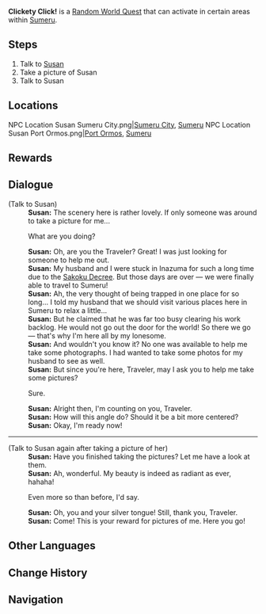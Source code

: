 {{Stub|Verify if [[Click!]] and Raiden Shogun's Story Quest [[Radiant Sakura]] are requirements for this to appear}}
{{Quest Infobox
|id             = 
|image          = Random World Clickety Click!.png
|type           = World
|group          = Random World
|region         = Sumeru
|summary        = [[Susan]], who has just arrived in Sumeru, seems to be looking for some help...
|characters     = Susan; Traveler
|startLocation  = [[Port Ormos]], [[Sumeru]]
|startLocation2 = [[Sumeru City]], Sumeru
|other          = 
*AR Dependent Rewards
}}
'''Clickety Click!''' is a [[Random World Quest]] that can activate in certain areas within [[Sumeru]].

==Steps==
#Talk to [[Susan]]
#Take a picture of Susan
#Talk to Susan

==Locations==
<gallery>
NPC Location Susan Sumeru City.png|[[Sumeru City]], [[Sumeru]]
NPC Location Susan Port Ormos.png|[[Port Ormos]], [[Sumeru]]
</gallery>

==Rewards==
{{Transclude|Random Event|Rewards}}

==Dialogue==
{{Quest Description|[[Susan]], who has just arrived in Sumeru, seems to be looking for some help...}}
{{Dialogue start}}
;(Talk to Susan)
:'''Susan:''' The scenery here is rather lovely. If only someone was around to take a picture for me...
:{{DIcon}} What are you doing?
:'''Susan:''' Oh, are you the Traveler? Great! I was just looking for someone to help me out.
:'''Susan:''' My husband and I were stuck in Inazuma for such a long time due to the [[Sakoku Decree]]. But those days are over &mdash; we were finally able to travel to Sumeru!
:'''Susan:''' Ah, the very thought of being trapped in one place for so long... I told my husband that we should visit various places here in Sumeru to relax a little...
:'''Susan:''' But he claimed that he was far too busy clearing his work backlog. He would not go out the door for the world! So there we go &mdash; that's why I'm here all by my lonesome.
:'''Susan:''' And wouldn't you know it? No one was available to help me take some photographs. I had wanted to take some photos for my husband to see as well.
:'''Susan:''' But since you're here, Traveler, may I ask you to help me take some pictures?
:{{DIcon}} Sure.
:'''Susan:''' Alright then, I'm counting on you, Traveler.
:'''Susan:''' How will this angle do? Should it be a bit more centered?
:'''Susan:''' Okay, I'm ready now!
----
;(Talk to Susan again after taking a picture of her)
:'''Susan:''' Have you finished taking the pictures? Let me have a look at them.
:'''Susan:''' Ah, wonderful. My beauty is indeed as radiant as ever, hahaha!
:{{DIcon}} Even more so than before, I'd say.
:'''Susan:''' Oh, you and your silver tongue! Still, thank you, Traveler.
:'''Susan:''' Come! This is your reward for pictures of me. Here you go!
{{Dialogue end}}

==Other Languages==
{{Other Languages
|default_hidden = 1
|en      = Clickety Click!
|zhs     = 咔嚓嚓！
|zhs_rm  = Kāchāchā!
|zht     = 咔嚓嚓！
|zht_rm  = Kāchāchā!
|ja      = カシャッ！
|ja_rm   = Kasha'!
|ko      = 찰칵찰칵!
|ko_rm   = Chalkakchalkak!
|es      = ¡Sonríe!
|fr      = Clic !
|ru      = Щёлк-щёлк!
|th      = แช๊ะ！
|th_rm   = Chae!
|vi      = Tách Tách!
|de      = Zackig knackig!
|id      = Cekrak-Cekrek!
|pt      = Clink!
|tr      = Çıkıt Çıkıt!
|it      = Click-click-click.
}}

==Change History==
{{Change History|3.0}}

==Navigation==
{{Quests by Type Navbox|type=Random World Quests}}